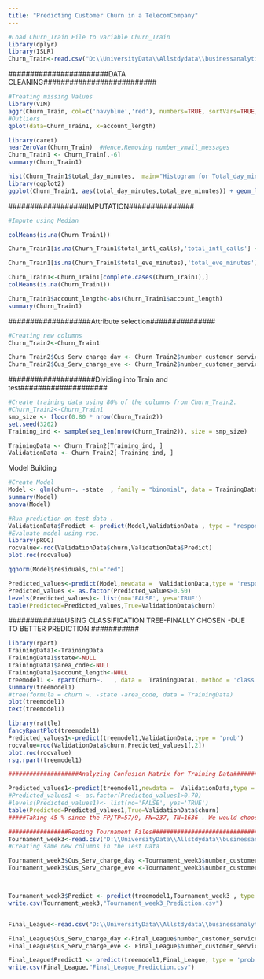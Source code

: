 ---
title: "Predicting Customer Churn in a TelecomCompany"
---
```{r}
#Load Churn_Train File to variable Churn_Train
library(dplyr)
library(ISLR)
Churn_Train<-read.csv("D:\\UniversityData\\Allstdydata\\businessanalytics\\project\\Churn_Train.csv")
```
#######################DATA CLEANING##########################
```{r}
#Treating missing Values
library(VIM)
aggr(Churn_Train, col=c('navyblue','red'), numbers=TRUE, sortVars=TRUE, labels=names(Churn_Train), cex.axis=.7, gap=3, ylab=c("Histogram of missing data","Pattern"))
#Outliers
qplot(data=Churn_Train1, x=account_length)

library(caret)
nearZeroVar(Churn_Train)  #Hence,Removing number_vmail_messages
Churn_Train1 <- Churn_Train[,-6]
summary(Churn_Train1)

hist(Churn_Train1$total_day_minutes,  main="Histogram for Total_day_minutes", xlab="total_day_minutes", prob = TRUE)
library(ggplot2)
ggplot(Churn_Train1, aes(total_day_minutes,total_eve_minutes)) + geom_line(aes(y = total_day_minutes, colour = "total_day_minutes")) +geom_line(aes(y = total_eve_minutes, colour = "total_eve_minutes"))

```
##################IMPUTATION###############
```{r}
#Impute using Median

colMeans(is.na(Churn_Train1))

Churn_Train1[is.na(Churn_Train1$total_intl_calls),'total_intl_calls'] <- median(Churn_Train1$total_intl_calls, na.rm = TRUE)

Churn_Train1[is.na(Churn_Train1$total_eve_minutes),'total_eve_minutes']<-median(Churn_Train1$total_eve_minutes, na.rm = TRUE)

Churn_Train1<-Churn_Train1[complete.cases(Churn_Train1),]
colMeans(is.na(Churn_Train1))

Churn_Train1$account_length<-abs(Churn_Train1$account_length)
summary(Churn_Train1)
```

###################Attribute selection###############
```{r}
#Creating new columns
Churn_Train2<-Churn_Train1

Churn_Train2$Cus_Serv_charge_day <- Churn_Train2$number_customer_service_calls * Churn_Train2$total_day_charge
Churn_Train2$Cus_Serv_charge_eve <- Churn_Train2$number_customer_service_calls * Churn_Train2$total_eve_charge

```
####################Dividing into Train and test####################
```{r}
#Create training data using 80% of the columns from Churn_Train2.
#Churn_Train2<-Churn_Train1
smp_size <- floor(0.80 * nrow(Churn_Train2))
set.seed(3202)    
Training_ind <- sample(seq_len(nrow(Churn_Train2)), size = smp_size)

TrainingData <- Churn_Train2[Training_ind, ]
ValidationData <- Churn_Train2[-Training_ind, ]
```

################# Model Building###########################
```{r}
#Create Model
Model <- glm(churn~. -state  , family = "binomial", data = TrainingData)
summary(Model)
anova(Model)

#Run prediction on test data .
ValidationData$Predict <- predict(Model,ValidationData , type = "response")
#Evaluate model using roc.
library(pROC)
rocvalue<-roc(ValidationData$churn,ValidationData$Predict)
plot.roc(rocvalue)

qqnorm(Model$residuals,col="red")

Predicted_values<-predict(Model,newdata =  ValidationData,type = 'response')
Predicted_values <- as.factor(Predicted_values>0.50)
levels(Predicted_values)<- list(no='FALSE', yes='TRUE')
table(Predicted=Predicted_values,True=ValidationData$churn)

```
#############USING CLASSIFICATION TREE-FINALLY CHOSEN -DUE TO BETTER PREDICTION ###########
```{r}
library(rpart)
TrainingData1<-TrainingData
TrainingData1$state<-NULL
TrainingData1$area_code<-NULL
TrainingData1$account_length<-NULL
treemodel1 <- rpart(churn~.   , data =  TrainingData1, method = 'class')
summary(treemodel1)
#tree(formula = churn ~. -state -area_code, data = TrainingData)
plot(treemodel1)
text(treemodel1)

library(rattle)
fancyRpartPlot(treemodel1)
Predicted_values1<-predict(treemodel1,ValidationData,type = 'prob')
rocvalue=roc(ValidationData$churn,Predicted_values1[,2])
plot.roc(rocvalue)
rsq.rpart(treemodel1)

```
```{r}
####################Analyzing Confusion Matrix for Training Data#####################

Predicted_values1<-predict(treemodel1,newdata =  ValidationData,type = 'class')
#Predicted_values1 <- as.factor(Predicted_values1>0.70)
#levels(Predicted_values1)<- list(no='FALSE', yes='TRUE')
table(Predicted=Predicted_values1,True=ValidationData$churn)
#####Taking 45 % since the FP/TP=57/9, FN=237, TN=1636 . We would choose a smaller percentage threshold since the False negatives are increasing with increasing threshold. 

```

```{r}
#################Reading Tournament Files##############################
Tournament_week3<-read.csv("D:\\UniversityData\\Allstdydata\\businessanalytics\\project\\Tournament_Week3_Test.csv")
#Creating same new columns in the Test Data 

Tournament_week3$Cus_Serv_charge_day <-Tournament_week3$number_customer_service_calls * Tournament_week3$total_day_charge
Tournament_week3$Cus_Serv_charge_eve <-Tournament_week3$number_customer_service_calls * Tournament_week3$total_eve_charge



Tournament_week3$Predict <- predict(treemodel1,Tournament_week3 , type = 'prob')
write.csv(Tournament_week3,"Tournament_week3_Prediction.csv")


Final_League<-read.csv("D:\\UniversityData\\Allstdydata\\businessanalytics\\project\\FinalLeague_Test.csv")

Final_League$Cus_Serv_charge_day <-Final_League$number_customer_service_calls * Final_League$total_day_charge
Final_League$Cus_Serv_charge_eve <- Final_League$number_customer_service_calls * Final_League$total_eve_charge

Final_League$Predict1 <- predict(treemodel1,Final_League, type = 'prob')
write.csv(Final_League,"Final_League_Prediction.csv")



```






